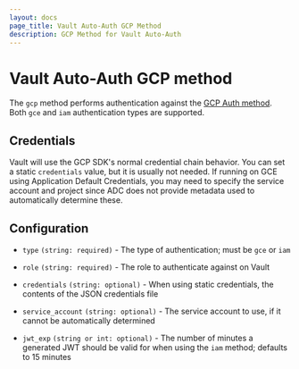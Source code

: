 ```yaml
---
layout: docs
page_title: Vault Auto-Auth GCP Method
description: GCP Method for Vault Auto-Auth
---
```


# Vault Auto-Auth GCP method

The `gcp` method performs authentication against the [GCP Auth
method](/vault/docs/auth/gcp). Both `gce` and `iam`
authentication types are supported.

## Credentials

Vault will use the GCP SDK's normal credential chain behavior. You can set a
static `credentials` value, but it is usually not needed. If running on GCE
using Application Default Credentials, you may need to specify the service
account and project since ADC does not provide metadata used to automatically
determine these.

## Configuration

- `type` `(string: required)` - The type of authentication; must be `gce` or `iam`

- `role` `(string: required)` - The role to authenticate against on Vault

- `credentials` `(string: optional)` - When using static credentials, the
  contents of the JSON credentials file

- `service_account` `(string: optional)` - The service account to use, if it
  cannot be automatically determined

- `jwt_exp` `(string or int: optional)` - The number of minutes a generated JWT
  should be valid for when using the `iam` method; defaults to 15 minutes
